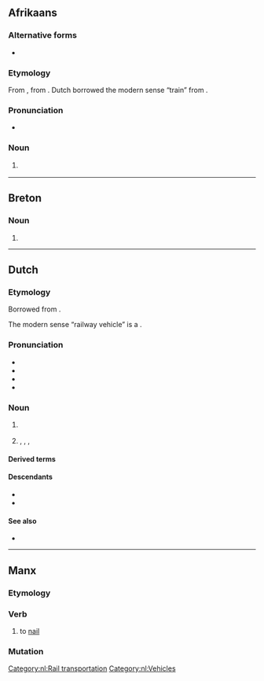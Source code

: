 {{also|treiñ|tréin|Tréin}}
==Afrikaans==

===Alternative forms===
* {{l|af|tryn}} {{q|obsolete}}

===Etymology===
From {{inh|af|nl|trein}}, from {{der|af|frm|train}}. Dutch borrowed the modern sense “train” from {{der|af|en|train}}.

===Pronunciation===
* {{IPA|af|/trəin/}}

===Noun===
{{af-noun|treine|treintjie}}

# {{l|en|train}} {{gloss|railway vehicle}}

----

==Breton==

===Noun===
{{head|br|mutated noun}}

# {{hard mutation of|br|drein}}

----

==Dutch==

===Etymology===
Borrowed from {{bor|nl|frm|train}}.

The modern sense “railway vehicle” is a {{semantic loan|nl|en|train|nocap=1}}.

===Pronunciation===
* {{IPA|nl|/trɛi̯n/}}
* {{audio|nl|Nl-trein.ogg|Audio}}
* {{hyphenation|nl|trein}}
* {{rhymes|nl|ɛi̯n|s=1}}

===Noun===
{{nl-noun|m|-en|treintje}}

# {{l|en|train}} {{gloss|railway vehicle}}
# {{lb|nl|dated}} {{l|en|train}}, {{l|en|convoy}}, {{l|en|retinue}}, {{l|en|procession}}

====Derived terms====
{{der4|nl|als een trein|bagagetrein|boemeltrein|dieseltrein|forensentrein|goederentrein|intercitytrein|legertrein|lopen als een trein|magneettrein|magneetzweeftrein|proviandtrein|smalspoortrein|sneltrein|speelgoedtrein|stoomtrein|stoptrein|stroomtrein|treincoupé|treinkaart|treinkaping|treinrail|treinspoor|treinstation|treinstel|voorraadtrein|vrachttrein}}

====Descendants====
* {{desc|af|trein}}
* {{desc|srm|talán|bor=1}}

====See also====
* {{l|nl|intercity}}

[[Category:nl:Rail transportation]]
[[Category:nl:Vehicles]]

----

==Manx==

===Etymology===
{{rfe|gv}}

===Verb===
{{head|gv|verb|verbal noun|treiney|or|treinaghey}}

# {{lb|gv|carpentry}} to [[nail]]

===Mutation===
{{gv-mut-cons|t|rein}}